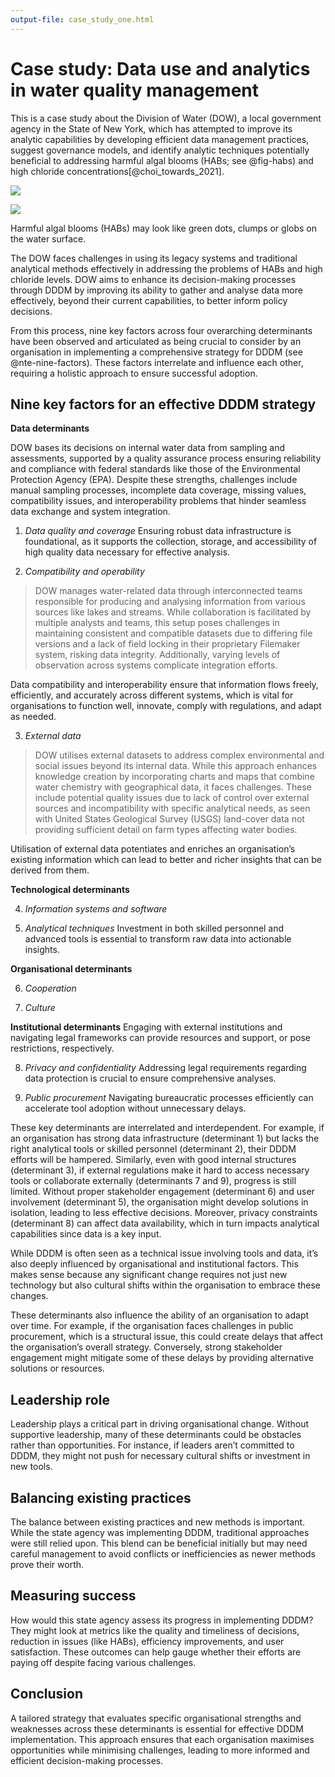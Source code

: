 ```yaml
---
output-file: case_study_one.html
---
```


# Case study: Data use and analytics in water quality management {#sec-cs1-water-management}

This is a case study about the Division of Water\index{Division of Water} (DOW), a local government agency in the State of New York, which has attempted to improve its analytic capabilities by developing efficient data management practices, suggest governance models, and identify analytic techniques potentially beneficial to addressing harmful algal blooms\index{harmful algal blooms} (HABs; see @fig-habs) and high chloride concentrations\index{high chloride concentrations}[@choi_towards_2021].

::: {#fig-habs layout-ncol=2}

![](images/hab1.jpg)

![](images/hab2.jpg)

Harmful algal blooms (HABs) may look like green dots, clumps or globs on the water surface.
:::

The DOW faces challenges in using its legacy systems and traditional analytical methods effectively in addressing the problems of HABs and high chloride levels. DOW aims to enhance its decision-making processes through DDDM by improving its ability to gather and analyse data more effectively, beyond their current capabilities, to better inform policy decisions.

From this process, nine key factors across four overarching determinants have been observed and articulated as being crucial to consider by an organisation in implementing a comprehensive strategy for DDDM (see @nte-nine-factors). These factors interrelate and influence each other, requiring a holistic approach to ensure successful adoption.

::: {#nte-nine-factors .callout-note}

## Nine key factors for an effective DDDM strategy

**Data determinants**

DOW bases its decisions on internal water data from sampling and assessments, supported by a quality assurance process ensuring reliability and compliance with federal standards like those of the Environmental Protection Agency (EPA). Despite these strengths, challenges include manual sampling processes, incomplete data coverage, missing values, compatibility issues, and interoperability problems that hinder seamless data exchange and system integration.

1. _Data quality and coverage_
Ensuring robust data infrastructure is foundational, as it supports the collection, storage, and accessibility of high quality data necessary for effective analysis.

2. _Compatibility and operability_

> DOW manages water-related data through interconnected teams responsible for producing and analysing information from various sources like lakes and streams. While collaboration is facilitated by multiple analysts and teams, this setup poses challenges in maintaining consistent and compatible datasets due to differing file versions and a lack of field locking in their proprietary Filemaker system, risking data integrity. Additionally, varying levels of observation across systems complicate integration efforts.

Data compatibility and interoperability ensure that information flows freely, 
efficiently, and accurately across different systems, which is vital for organisations to function well, innovate, comply with regulations, and adapt as needed.

3. _External data_

> DOW utilises external datasets to address complex environmental and social issues beyond its internal data. While this approach enhances knowledge creation by incorporating charts and maps that combine water chemistry with geographical data, it faces challenges. These include potential quality issues due to lack of control over external sources and incompatibility with specific analytical needs, as seen with United States Geological Survey (USGS) land-cover data not providing sufficient detail on farm types affecting water bodies.

Utilisation of external data potentiates and enriches an organisation's existing information which can lead to better and richer insights that can be derived from them.

**Technological determinants**

4. _Information systems and software_

5. _Analytical techniques_
Investment in both skilled personnel and advanced tools is essential to transform raw data into actionable insights.

**Organisational determinants**

6. _Cooperation_

7. _Culture_

**Institutional determinants**
Engaging with external institutions and navigating legal frameworks can provide resources and support, or pose restrictions, respectively.


8. _Privacy and confidentiality_
Addressing legal requirements regarding data protection is crucial to ensure comprehensive analyses.


9. _Public procurement_
Navigating bureaucratic processes efficiently can accelerate tool adoption without unnecessary delays.

:::

These key determinants are interrelated and interdependent. For example, if an organisation has strong data infrastructure (determinant 1) but lacks the right analytical tools or skilled personnel (determinant 2), their DDDM  efforts will be hampered. Similarly, even with good internal structures (determinant 3), if external regulations make it hard to access necessary tools or collaborate externally (determinants 7 and 9), progress is still limited. Without proper stakeholder engagement (determinant 6) and user involvement (determinant 5), the organisation might develop solutions in isolation, leading to less effective decisions. Moreover, privacy constraints (determinant 8) can affect data availability, which in turn impacts analytical capabilities since data is a key input.

While DDDM is often seen as a technical issue involving tools and data, it's 
also deeply influenced by organisational and institutional factors. This makes sense because any significant change requires not just new technology but also cultural shifts within the organisation to embrace these changes.

These determinants also influence the ability of an organisation to adapt over time. For example, if the organisation faces challenges in public procurement, which is a structural issue, this could create delays that affect the organisation's overall strategy. Conversely, strong stakeholder engagement might mitigate some of these delays by providing alternative solutions or resources.

## Leadership role {#sec-leadership}

Leadership plays a critical part in driving organisational change. Without supportive leadership, many of these determinants could be obstacles rather than opportunities. For instance, if leaders aren't committed to DDDM, they might not push for necessary cultural shifts or investment in new tools.

## Balancing existing practices {#sec-balance-practices}

The balance between existing practices and new methods is important. While the state agency was implementing DDDM, traditional approaches were still relied upon. This blend can be beneficial initially but may need careful management to avoid conflicts or inefficiencies as newer methods prove their worth.

## Measuring success {#sec-measuring-success}

How would this state agency assess its progress in implementing DDDM? They might 
look at metrics like the quality and timeliness of decisions, reduction in issues (like HABs), efficiency improvements, and user satisfaction. These outcomes can help gauge whether their efforts are paying off despite 
facing various challenges.

## Conclusion {#sec-cs1-conclusion}

A tailored strategy that evaluates specific organisational strengths and weaknesses across these determinants is essential for effective DDDM implementation. This approach ensures that each organisation maximises opportunities while minimising challenges, leading to more informed and efficient decision-making processes.

